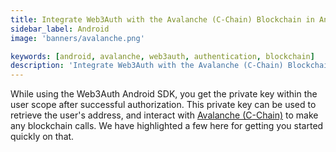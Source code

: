 ```yaml
---
title: Integrate Web3Auth with the Avalanche (C-Chain) Blockchain in Android
sidebar_label: Android
image: 'banners/avalanche.png'

keywords: [android, avalanche, web3auth, authentication, blockchain]
description: 'Integrate Web3Auth with the Avalanche (C-Chain) Blockchain in Android | Embedded Wallets'
---
```



<SEO
  title="Integrate Web3Auth with the Avalanche (C-Chain) Blockchain in Android"
  description="Integrate Web3Auth with the Avalanche (C-Chain) Blockchain in Android | Embedded Wallets"
  image="https://web3auth.io/docs/banners/avalanche.png"
  slug="/embedded-wallets/connect-blockchain/evm/avalanche/android"
/>

While using the Web3Auth Android SDK, you get the private key within the user scope after successful authorization. This private key can be used to retrieve the user's address, and interact with [Avalanche (C-Chain)](https://www.avax.network/) to make any blockchain calls. We have highlighted a few here for getting you started quickly on that.

<EVMInteraction />
